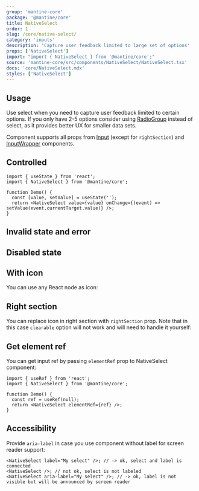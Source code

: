 ```yaml
---
group: 'mantine-core'
package: '@mantine/core'
title: NativeSelect
order: 1
slug: /core/native-select/
category: 'inputs'
description: 'Capture user feedback limited to large set of options'
props: ['NativeSelect']
import: "import { NativeSelect } from '@mantine/core';"
source: 'mantine-core/src/components/NativeSelect/NativeSelect.tsx'
docs: 'core/NativeSelect.mdx'
styles: ['NativeSelect']
---
```



## Usage

Use select when you need to capture user feedback limited to certain options.
If you only have 2-5 options consider using [RadioGroup](/core/radio-group/) instead of select,
as it provides better UX for smaller data sets.

Component supports all props from [Input](/core/input/) (except for `rightSection`) and [InputWrapper](/core/input-wrapper/) components.

<Demo data={NativeSelectDemos.configurator} />

## Controlled

```tsx
import { useState } from 'react';
import { NativeSelect } from '@mantine/core';

function Demo() {
  const [value, setValue] = useState('');
  return <NativeSelect value={value} onChange={(event) => setValue(event.currentTarget.value)} />;
}
```

## Invalid state and error

<Demo data={NativeSelectDemos.validation} />

## Disabled state

<Demo data={NativeSelectDemos.disabled} />

## With icon

You can use any React node as icon:

<Demo data={NativeSelectDemos.icon} />

## Right section

You can replace icon in right section with `rightSection` prop.
Note that in this case `clearable` option will not work and will need to handle it yourself:

<Demo data={NativeSelectDemos.rightSection} />

## Get element ref

You can get input ref by passing `elementRef` prop to NativeSelect component:

```tsx
import { useRef } from 'react';
import { NativeSelect } from '@mantine/core';

function Demo() {
  const ref = useRef(null);
  return <NativeSelect elementRef={ref} />;
}
```

## Accessibility

Provide `aria-label` in case you use component without label for screen reader support:

```tsx
<NativeSelect label="My select" />; // -> ok, select and label is connected
<NativeSelect />; // not ok, select is not labeled
<NativeSelect aria-label="My select" />; // -> ok, label is not visible but will be announced by screen reader
```
